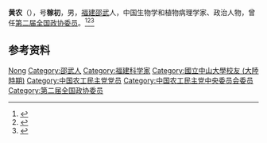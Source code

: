 {{Otheruses|other=名为黄农的其他人物|黄农}}

'''黄农'''（{{bd|1898年||1974年|7月}}），号'''稼初'''，男，[[福建|福建]][[邵武|邵武]]人，中国生物学和植物病理学家、政治人物，曾任[[第二届全国政协委员|第二届全国政协委员]]。<ref>{{Cite book|title=历届全国政协委员人名辞典|author=|publisher=中国国际广播出版社|year=1996|isbn=9787507813746|location=北京|pages=286}}</ref><ref>{{Cite book|title=中华人民共和国职官志|author=何虎生, 李耀东, 向常福主编|publisher=中国社会出版社|year=2003|isbn=9787800883934|location=北京|pages=}}</ref><ref>{{Cite web|title=黄　农|url=http://www.np.gov.cn/cms/html/npszf/2015-08-28/1462453709.html|accessdate=2020-10-18|work=南平市方志委}}</ref>

== 参考资料 ==
{{reflist}}

{{中国人物小作品}}
{{中国农工民主党第五届中央执行委员会}}

{{Authority control}}
{{DEFAULTSORT:Huang黄}}
[[Category:黄姓|Nong]]
[[Category:邵武人|Category:邵武人]]
[[Category:福建科学家|Category:福建科学家]]
[[Category:國立中山大學校友_(大陸時期)|Category:國立中山大學校友 (大陸時期)]]
[[Category:中国农工民主党党员|Category:中国农工民主党党员]]
[[Category:中国农工民主党中央委员会委员|Category:中国农工民主党中央委员会委员]]
[[Category:第二届全国政协委员|Category:第二届全国政协委员]]